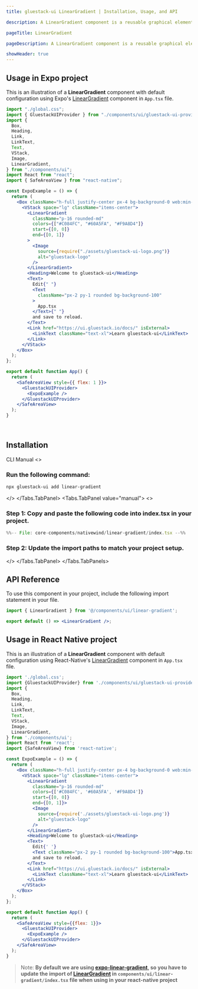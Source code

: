 ```yaml
---
title: gluestack-ui LinearGradient | Installation, Usage, and API

description: A LinearGradient component is a reusable graphical element that helps create linear gradients as background or styling effects within UI elements. A linear gradient is a gradual transition between two or more colors, creating a smooth progression of color changes along a straight line.

pageTitle: LinearGradient

pageDescription: A LinearGradient component is a reusable graphical element that helps create linear gradients as background or styling effects within UI elements. A linear gradient is a gradual transition between two or more colors, creating a smooth progression of color changes along a straight line.

showHeader: true
---
```



<Meta title="with-nativewind/Recipes/LinearGradient" />


## Usage in Expo project

This is an illustration of a **LinearGradient** component with default configuration using Expo's [LinearGradient](https://docs.expo.dev/versions/latest/sdk/linear-gradient) component in `App.tsx` file.

```jsx
import "./global.css";
import { GluestackUIProvider } from "./components/ui/gluestack-ui-provider";
import {
  Box,
  Heading,
  Link,
  LinkText,
  Text,
  VStack,
  Image,
  LinearGradient,
} from "./components/ui";
import React from "react";
import { SafeAreaView } from "react-native";

const ExpoExample = () => {
  return (
    <Box className="h-full justify-center px-4 bg-background-0 web:min-h-[100vh]">
      <VStack space="lg" className="items-center">
        <LinearGradient
          className="p-16 rounded-md"
          colors={["#C084FC", "#60A5FA", "#F9A8D4"]}
          start={[0, 0]}
          end={[0, 1]}
        >
          <Image
            source={require("./assets/gluestack-ui-logo.png")}
            alt="gluestack-logo"
          />
        </LinearGradient>
        <Heading>Welcome to gluestack-ui</Heading>
        <Text>
          Edit{" "}
          <Text
            className="px-2 py-1 rounded bg-background-100"
          >
            App.tsx
          </Text>{" "}
          and save to reload.
        </Text>
        <Link href="https://ui.gluestack.io/docs/" isExternal>
          <LinkText className="text-xl">Learn gluestack-ui</LinkText>
        </Link>
      </VStack>
    </Box>
  );
};

export default function App() {
  return (
    <SafeAreaView style={{ flex: 1 }}>
      <GluestackUIProvider>
        <ExpoExample />
      </GluestackUIProvider>
    </SafeAreaView>
  );
}
```

<br />

## Installation

<Tabs value="cli" type="section">
  <Tabs.TabList>
      <Tabs.Tab value="cli">
        <Tabs.TabTitle>CLI</Tabs.TabTitle>
      </Tabs.Tab>
     <Tabs.Tab value="manual">
        <Tabs.TabTitle>Manual</Tabs.TabTitle>
     </Tabs.Tab>
  </Tabs.TabList>
  <Tabs.TabPanels>
    <Tabs.TabPanel value="cli">
<>

### Run the following command:
  ```bash
  npx gluestack-ui add linear-gradient
  ```
</>
    </Tabs.TabPanel>
    <Tabs.TabPanel value="manual">
<>

### Step 1: Copy and paste the following code into index.tsx in your project.
<CollapsibleCode>

```jsx
%%-- File: core-components/nativewind/linear-gradient/index.tsx --%%
```
</CollapsibleCode>

### Step 2: Update the import paths to match your project setup.
</>
    </Tabs.TabPanel>
  </Tabs.TabPanels>
</Tabs>

## API Reference

To use this component in your project, include the following import statement in your file.

```jsx
import { LinearGradient } from '@/components/ui/linear-gradient';
```

```jsx
export default () => <LinearGradient />;
```

## Usage in React Native project

This is an illustration of a **LinearGradient** component with default configuration using React-Native's [LinearGradient](https://www.npmjs.com/package/react-native-linear-gradient) component in `App.tsx` file.

```jsx
import './global.css';
import {GluestackUIProvider} from './components/ui/gluestack-ui-provider';
import {
  Box,
  Heading,
  Link,
  LinkText,
  Text,
  VStack,
  Image,
  LinearGradient,
} from './components/ui';
import React from 'react';
import {SafeAreaView} from 'react-native';

const ExpoExample = () => {
  return (
    <Box className="h-full justify-center px-4 bg-background-0 web:min-h-[100vh]">
      <VStack space="lg" className="items-center">
        <LinearGradient
          className="p-16 rounded-md"
          colors={['#C084FC', '#60A5FA', '#F9A8D4']}
          start={[0, 0]}
          end={[0, 1]}>
          <Image
            source={require('./assets/gluestack-ui-logo.png')}
            alt="gluestack-logo"
          />
        </LinearGradient>
        <Heading>Welcome to gluestack-ui</Heading>
        <Text>
          Edit{' '}
          <Text className="px-2 py-1 rounded bg-background-100">App.tsx</Text>{' '}
          and save to reload.
        </Text>
        <Link href="https://ui.gluestack.io/docs/" isExternal>
          <LinkText className="text-xl">Learn gluestack-ui</LinkText>
        </Link>
      </VStack>
    </Box>
  );
};

export default function App() {
  return (
    <SafeAreaView style={{flex: 1}}>
      <GluestackUIProvider>
        <ExpoExample />
      </GluestackUIProvider>
    </SafeAreaView>
  );
}
```

> Note: **By default we are using [expo-linear-gradient](https://docs.expo.dev/versions/latest/sdk/linear-gradient), so you have to update the import of [LinearGradient](https://www.npmjs.com/package/react-native-linear-gradient) in `components/ui/linear-gradient/index.tsx` file when using in your react-native project**